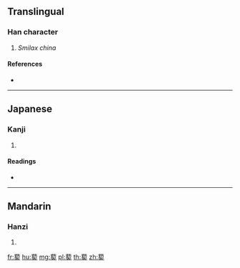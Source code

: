 {{character info/new}}
==Translingual==

===Han character===
{{Han char|rn=140|rad=艸|as=09|sn=15|four=|canj=TQHK}}

# ''Smilax china''

====References====
* {{Han ref|kx=1045.110|dkj=31421|hdz=53243.030|uh=845C|ud=33884}}

----

==Japanese==

===Kanji===
{{ja-kanji|grade=|rs=艸09}}

# {{defn|lang=ja|sort=艸09}}

====Readings====
* {{ja-readings|on=[[かつ]] (katsu)|kun=[[くさ]] (kusa)|nanori=}}

----

==Mandarin==

===Hanzi===
{{cmn-hanzi|pin=[[jié]] ([[jie2]]), [[qiā]] ([[qia1]])|wg=chieh<sup>2</sup>, ch'ia<sup>1</sup>}}

# {{defn|lang=cmn|sort=艸09}}

[[fr:葜]]
[[hu:葜]]
[[mg:葜]]
[[pl:葜]]
[[th:葜]]
[[zh:葜]]